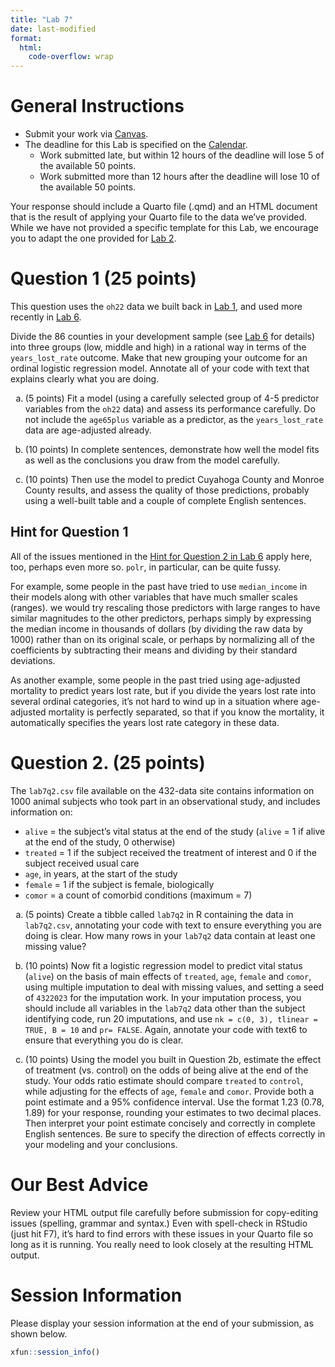 ```yaml
---
title: "Lab 7"
date: last-modified
format: 
  html:
    code-overflow: wrap
---
```


# General Instructions

- Submit your work via [Canvas](https://canvas.case.edu/). 
- The deadline for this Lab is specified on the [Calendar](calendar.qmd).
  - Work submitted late, but within 12 hours of the deadline will lose 5 of the available 50 points.
  - Work submitted more than 12 hours after the deadline will lose 10 of the available 50 points.

Your response should include a Quarto file (.qmd) and an HTML document that is the result of applying your Quarto file to the data we've provided. While we have not provided a specific template for this Lab, we encourage you to adapt the one provided for [Lab 2](lab2.qmd#template).

# Question 1 (25 points)

This question uses the `oh22` data we built back in [Lab 1](lab1.qmd), and used more recently in [Lab 6](lab6.qmd).

Divide the 86 counties in your development sample (see [Lab 6](lab6.qmd) for details) into three groups (low, middle and high) in a rational way in terms of the `years_lost_rate` outcome. Make that new grouping your outcome for an ordinal logistic regression model. Annotate all of your code with text that explains clearly what you are doing.

a. (5 points) Fit a model (using a carefully selected group of 4-5 predictor variables from the `oh22` data) and assess its performance carefully. Do not include the `age65plus` variable as a predictor, as the `years_lost_rate` data are age-adjusted already.

b. (10 points) In complete sentences, demonstrate how well the model fits as well as the conclusions you draw from the model carefully. 

c. (10 points) Then use the model to predict Cuyahoga County and Monroe County results, and assess the quality of those predictions, probably using a well-built table and a couple of complete English sentences.

## Hint for Question 1

All of the issues mentioned in the [Hint for Question 2 in Lab 6](lab6.qmd#hint-for-question-2) apply here, too, perhaps even more so. `polr`, in particular, can be quite fussy.

For example, some people in the past have tried to use `median_income` in their models along with other variables that have much smaller scales (ranges). we would try rescaling those predictors with large ranges to have similar magnitudes to the other predictors, perhaps simply by expressing the median income in thousands of dollars (by dividing the raw data by 1000) rather than on its original scale, or perhaps by normalizing all of the coefficients by subtracting their means and dividing by their standard deviations.

As another example, some people in the past tried using age-adjusted mortality to predict years lost rate, but if you divide the years lost rate into several ordinal categories, it's not hard to wind up in a situation where age-adjusted mortality is perfectly separated, so that if you know the mortality, it automatically specifies the years lost rate category in these data.

# Question 2. (25 points)

The `lab7q2.csv` file available on the 432-data site contains information on 1000 animal subjects who took part in an observational study, and includes information on:

- `alive` = the subject's vital status at the end of the study (`alive` = 1 if alive at the end of the study, 0 otherwise)
- `treated` = 1 if the subject received the treatment of interest and 0 if the subject received usual care
- `age`, in years, at the start of the study
- `female` = 1 if the subject is female, biologically
- `comor` = a count of comorbid conditions (maximum = 7)

a. (5 points) Create a tibble called `lab7q2` in R containing the data in `lab7q2.csv`, annotating your code with text to ensure everything you are doing is clear. How many rows in your `lab7q2` data contain at least one missing value?

b. (10 points) Now fit a logistic regression model to predict vital status (`alive`) on the basis of main effects of `treated`, `age`, `female` and `comor`, using multiple imputation to deal with missing values, and setting a seed of `4322023` for the imputation work. In your imputation process, you should include all variables in the `lab7q2` data other than the subject identifying code, run 20 imputations, and use `nk = c(0, 3), tlinear = TRUE, B = 10` and `pr= FALSE`. Again, annotate your code with text6 to ensure that everything you do is clear.

c. (10 points) Using the model you built in Question 2b, estimate the effect of treatment (vs. control) on the odds of being alive at the end of the study. Your odds ratio estimate should compare `treated` to `control`, while adjusting for the effects of `age`, `female` and `comor`. Provide both a point estimate and a 95% confidence interval. Use the format 1.23 (0.78, 1.89) for your response, rounding your estimates to two decimal places. Then interpret your point estimate concisely and correctly in complete English sentences. Be sure to specify the direction of effects correctly in your modeling and your conclusions.

# Our Best Advice

Review your HTML output file carefully before submission for copy-editing issues (spelling, grammar and syntax.) Even with spell-check in RStudio (just hit F7), it's hard to find errors with these issues in your Quarto file so long as it is running. You really need to look closely at the resulting HTML output.


# Session Information

Please display your session information at the end of your submission, as shown below.

```r
xfun::session_info()
```


